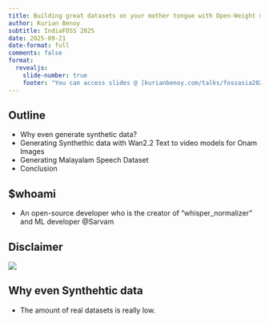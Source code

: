 ```yaml
---
title: Building great datasets on your mother tongue with Open-Weight models
author: Kurian Benoy
subtitle: IndiaFOSS 2025
date: 2025-09-21
date-format: full
comments: false
format:
  revealjs:
    slide-number: true
    footer: "You can access slides @ [kurianbenoy.com/talks/fossasia2023.html](https://kurianbenoy.com/talks/fossasia2023.html)"
---
```


## Outline

- Why even generate synthetic data?
- Generating Synthethic data with Wan2.2 Text to video models for Onam Images
- Generating Malayalam Speech Dataset
- Conclusion

## $whoami

- An open-source developer who is the creator of "whisper_normalizer" and ML developer @Sarvam

## Disclaimer

![](https://img.itch.zone/aW1nLzgyNzQyMTUuZ2lm/original/G2YvUD.gif)

## Why even Synthehtic data

- The amount of real datasets is really low. 

